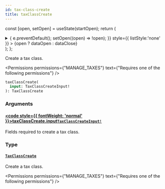 ```yaml
---
id: tax-class-create
title: taxClassCreate
---
```






const [open, setOpen] = useState(startOpen);
return (
<details {...(open ? { open: true } : {})} className="details" style={{ border:'none', boxShadow:'none', background:'var(--ifm-background-color)' }}>
<summary
onClick={(e) => {
e.preventDefault();
setOpen((open) => !open);
}}
style={{ listStyle:'none' }} >
{open ? dataOpen : dataClose}
</summary>
{open && children}
</details>
);
};

Create a tax class.


<Permissions permissions={"MANAGE_TAXES"} text={"Requires one of the following permissions"} />


```graphql
taxClassCreate(
  input: TaxClassCreateInput!
): TaxClassCreate
```

### Arguments

#### [<code style={{ fontWeight: 'normal' }}>taxClassCreate.<b>input</b></code>](#)<Bullet />[`TaxClassCreateInput!`](../../../api-reference/taxes/inputs/tax-class-create-input.mdx) <Badge class="badge badge--secondary" text="non-null"/> <Badge class="badge badge--secondary" text="input"/> <Badge class="badge badge--secondary" text="taxes"/>

Fields required to create a tax class.

### Type

#### [`TaxClassCreate`](../../../api-reference/taxes/objects/tax-class-create.mdx) <Badge class="badge badge--secondary" text="object"/> <Badge class="badge badge--secondary" text="taxes"/>

Create a tax class.


<Permissions permissions={"MANAGE_TAXES"} text={"Requires one of the following permissions"} />


